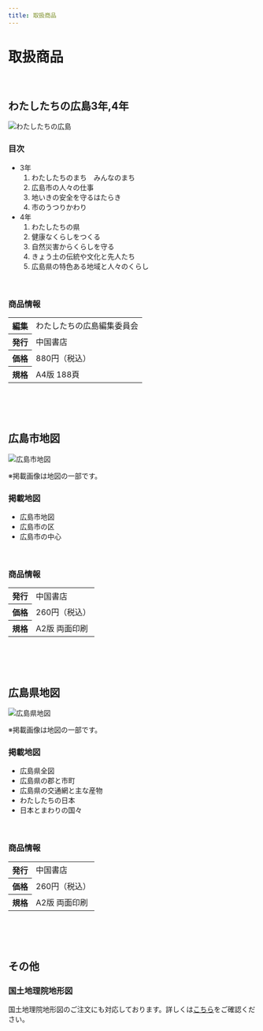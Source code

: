 ```yaml
---
title: 取扱商品
---
```



<Breadcrumbs />

# 取扱商品

<br />

## わたしたちの広島3年,4年

<div className="custom-border"></div>

![わたしたちの広島](https://raw.githubusercontent.com/GoodLemurian/mise-website/main/static/img/watashitachi-no-hiroshima.png 'わたしたちの広島')



### 目次

- 3年
    1. わたしたちのまち　みんなのまち
    2. 広島市の人々の仕事
    3. 地いきの安全を守るはたらき
    4. 市のうつりかわり
- 4年
    1. わたしたちの県
    2. 健康なくらしをつくる
    3. 自然災害からくらしを守る
    4. きょう土の伝統や文化と先人たち
    5. 広島県の特色ある地域と人々のくらし
<br />

### 商品情報
<table>
    <tr><th>編集</th><td>わたしたちの広島編集委員会</td></tr>
    <tr><th>発行</th><td>中国書店</td></tr>
    <tr><th>価格</th><td>880円（税込）</td></tr>
    <tr><th>規格</th><td>A4版 188頁</td></tr>
</table>

<br />
<br />
<br />

## 広島市地図

<div className="custom-border"></div>

![広島市地図](https://raw.githubusercontent.com/GoodLemurian/mise-website/main/static/img/citymap.png '広島市地図')

※掲載画像は地図の一部です。

### 掲載地図
- 広島市地図
- 広島市の区
- 広島市の中心
<br />

### 商品情報
<table>
    <tr><th>発行</th><td>中国書店</td></tr>
    <tr><th>価格</th><td>260円（税込）</td></tr>
    <tr><th>規格</th><td>A2版 両面印刷</td></tr>
</table>

<br />
<br />
<br />

## 広島県地図

<div className="custom-border"></div>

![広島県地図](https://raw.githubusercontent.com/GoodLemurian/mise-website/main/static/img/prefmap.png '広島県地図')

※掲載画像は地図の一部です。

### 掲載地図
- 広島県全図
- 広島県の郡と市町
- 広島県の交通網と主な産物
- わたしたちの日本
- 日本とまわりの国々
<br />

### 商品情報
<table>
    <tr><th>発行</th><td>中国書店</td></tr>
    <tr><th>価格</th><td>260円（税込）</td></tr>
    <tr><th>規格</th><td>A2版 両面印刷</td></tr>
</table>

<br />
<br />
<br />


## その他

<div className="custom-border"></div>

### 国土地理院地形図
国土地理院地形図のご注文にも対応しております。詳しくは[こちら](/tsushinhanbai/#地形図のご注文について)をご確認ください。

<br />
<br />
<br />